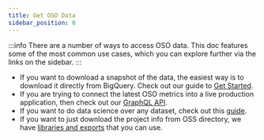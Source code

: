 ```yaml
---
title: Get OSO Data
sidebar_position: 0
---
```


:::info
There are a number of ways to access OSO data. This doc features some of the most common use cases, which you can explore further via the links on the sidebar.
:::


- If you want to download a snapshot of the data, the easiest way is to download it directly from BigQuery. Check out our guide to [Get Started](../get-started).
- If you are trying to connect the latest OSO metrics into a live production application, then check out our [GraphQL API](./api).
- If you want to do data science over any dataset, check out this [guide](./data-science).
- If you want to just download the project info from OSS directory, we have [libraries and exports](./oss-directory) that you can use.

